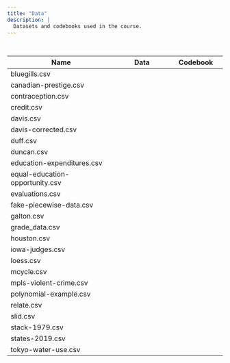 ```yaml
---
title: "Data"
description: |
  Datasets and codebooks used in the course.
---
```



<br />


<table class="table">

<thead>
<tr>
<th style="width:50%;">Name</th>
<th style="width:25%;text-align:center;">Data</th>
<th style="width:25%;text-align:center;">Codebook</th>
</tr>
</thead>


<tbody>

<!-- <tr> -->
<!-- <td>activity-based-courses.csv</td> -->
<!-- <td align="center" style="vertical-align:middle;"> -->
<!--   <a href="https://github.com/zief0002/epsy-8264/raw/master/data/activity-based-courses.csv"> -->
<!--     <span class="fas fa-file-csv" style="color: #ff2600; font-size: 20px;"></span> -->
<!--   </a> -->
<!-- </td> -->
<!-- <td align="center" style="vertical-align:middle;"> -->
<!--   <a href="codebooks/activity-based-courses.html" target="_blank"> -->
<!--     <span class="fas fa-book-open" style="color: #ff2600; font-size: 20px;"></span> -->
<!--   </a> -->
<!-- </td> -->
<!-- </tr> -->

<tr>
<td>bluegills.csv</td>
<td align="center" style="vertical-align:middle;">
  <a class="my-link" href="https://github.com/zief0002/epsy-8264/raw/master/data/bluegills.csv">
    <span class="fas fa-file-csv" style="color: #ff2600; font-size: 20px;"></span>
  </a>
</td>
<td align="center" style="vertical-align:middle;">
  <!-- <a class="my-link" href="codebooks/colleges-bordering-mn.html" target="_blank"> -->
  <!--   <span class="fas fa-book-open" style="color: #ff2600; font-size: 20px;"></span> -->
  <!-- </a> -->
</td>
</tr>

<tr>
<td>canadian-prestige.csv</td>
<td align="center" style="vertical-align:middle;">
  <a class="my-link" href="https://github.com/zief0002/epsy-8264/raw/master/data/canadian-prestige.csv">
    <span class="fas fa-file-csv" style="color: #ff2600; font-size: 20px;"></span>
  </a>
</td>
<td align="center" style="vertical-align:middle;">
  <!-- <a class="my-link" href="codebooks/evaluations.html" target="_blank"> -->
  <!--   <span class="fas fa-book-open" style="color: #ff2600; font-size: 20px;"></span> -->
  <!-- </a> -->
</td>
</tr>

<tr>
<td>contraception.csv</td>
<td align="center" style="vertical-align:middle;">
  <a class="my-link" href="https://github.com/zief0002/epsy-8264/raw/master/data/contraception.csv">
    <i class="fas fa-file-csv"></i>
  </a>
</td>
<td align="center" style="vertical-align:middle;">
  <a class="my-link" href="codebooks/contraception.html" target="_blank">
    <span class="fas fa-book-open" style="color: #ff2600; font-size: 20px;"></span>
  </a>
</td>
</tr>

<tr>
<td>credit.csv</td>
<td align="center" style="vertical-align:middle;">
  <a class="my-link" href="https://github.com/zief0002/epsy-8264/raw/master/data/credit.csv">
    <span class="fas fa-file-csv" style="color: #ff2600; font-size: 20px;"></span>
  </a>
</td>
<td align="center" style="vertical-align:middle;">
  <a class="my-link" href="codebooks/credit.html" target="_blank">
    <span class="fas fa-book-open" style="color: #ff2600; font-size: 20px;"></span>
  </a>
</td>
</tr>

<tr>
<td>davis.csv</td>
<td align="center" style="vertical-align:middle;">
  <a class="my-link" href="https://github.com/zief0002/epsy-8264/raw/master/data/davis.csv">
    <span class="fas fa-file-csv" style="color: #ff2600; font-size: 20px;"></span>
  </a>
</td>
<td align="center" style="vertical-align:middle;">
  <!-- <a href="codebooks/keith-gpa.html" target="_blank"> -->
  <!--   <span class="fas fa-book-open" style="color: #ff2600; font-size: 20px;"></span> -->
  <!-- </a> -->
</td>
</tr>

<tr>
<td>davis-corrected.csv</td>
<td align="center" style="vertical-align:middle;">
  <a class="my-link" href="https://github.com/zief0002/epsy-8264/raw/master/data/davis-corrected.csv">
    <span class="fas fa-file-csv" style="color: #ff2600; font-size: 20px;"></span>
  </a>
</td>
<td align="center" style="vertical-align:middle;">
  <!-- <a href="codebooks/goodreads.html" target="_blank"> -->
  <!--   <span class="fas fa-book-open" style="color: #ff2600; font-size: 20px;"></span> -->
  <!-- </a> -->
</td>
</tr>

<tr>
<td>duff.csv</td>
<td align="center" style="vertical-align:middle;">
  <a class="my-link" href="https://github.com/zief0002/epsy-8264/raw/master/data/duff.csv">
    <span class="fas fa-file-csv" style="color: #ff2600; font-size: 20px;"></span>
  </a>
</td>
<td align="center" style="vertical-align:middle;">
  <!-- <a href="codebooks/mn-schools.html" target="_blank"> -->
  <!--   <span class="fas fa-book-open" style="color: #ff2600; font-size: 20px;"></span> -->
  <!-- </a> -->
</td>
</tr>

<tr>
<td>duncan.csv</td>
<td align="center" style="vertical-align:middle;">
  <a class="my-link" href="https://github.com/zief0002/epsy-8264/raw/master/data/duncan.csv">
    <span class="fas fa-file-csv" style="color: #ff2600; font-size: 20px;"></span>
  </a>
</td>
<td align="center" style="vertical-align:middle;">
  <!-- <a href="codebooks/riverview.html" target="_blank"> -->
  <!--   <span class="fas fa-book-open" style="color: #ff2600; font-size: 20px;"></span> -->
  <!-- </a> -->
</td>
</tr>

<tr>
<td>education-expenditures.csv</td>
<td align="center" style="vertical-align:middle;">
  <a class="my-link" href="https://github.com/zief0002/epsy-8264/raw/master/data/education-expenditures.csv">
    <span class="fas fa-file-csv" style="color: #ff2600; font-size: 20px;"></span>
  </a>
</td>
<td align="center" style="vertical-align:middle;">
  <!-- <a href="codebooks/state-education.html" target="_blank"> -->
  <!--   <span class="fas fa-book-open" style="color: #ff2600; font-size: 20px;"></span> -->
  <!-- </a> -->
</td>
</tr>

<tr>
<td>equal-education-opportunity.csv</td>
<td align="center" style="vertical-align:middle;">
  <a class="my-link" href="https://github.com/zief0002/epsy-8264/raw/master/data/equal-education-opportunity.csv">
    <span class="fas fa-file-csv" style="color: #ff2600; font-size: 20px;"></span>
  </a>
</td>
<td align="center" style="vertical-align:middle;">
  <!-- <a href="codebooks/substance-family.html" target="_blank"> -->
  <!--   <span class="fas fa-book-open" style="color: #ff2600; font-size: 20px;"></span> -->
  <!-- </a> -->
</td>
</tr>


<tr>
<td>evaluations.csv</td>
<td align="center" style="vertical-align:middle;">
  <a class="my-link" href="https://github.com/zief0002/epsy-8264/raw/master/data/evaluations.csv">
    <i class="fas fa-file-csv"></i>
  </a>
</td>
<td align="center" style="vertical-align:middle;">
  <a class="my-link" href="codebooks/evaluations.html" target="_blank">
    <i class="fas fa-book-open"></i>
  </a>
</td>
</tr>

<tr>
<td>fake-piecewise-data.csv</td>
<td align="center" style="vertical-align:middle;">
  <a class="my-link" href="https://github.com/zief0002/epsy-8264/raw/master/data/fake-piecewise-data.csv">
    <span class="fas fa-file-csv" style="color: #ff2600; font-size: 20px;"></span>
  </a>
</td>
<td align="center" style="vertical-align:middle;">
  <!-- <a href="codebooks/work-demands.html" target="_blank"> -->
  <!--   <span class="fas fa-book-open" style="color: #ff2600; font-size: 20px;"></span> -->
  <!-- </a> -->
</td>
</tr>

<tr>
<td>galton.csv</td>
<td align="center" style="vertical-align:middle;">
  <a class="my-link" href="https://github.com/zief0002/epsy-8264/raw/master/data/galton.csv">
    <span class="fas fa-file-csv" style="color: #ff2600; font-size: 20px;"></span>
  </a>
</td>
<td align="center" style="vertical-align:middle;">
  <!-- <a href="codebooks/work-demands.html" target="_blank"> -->
  <!--   <span class="fas fa-book-open" style="color: #ff2600; font-size: 20px;"></span> -->
  <!-- </a> -->
</td>
</tr>

<tr>
<td>grade_data.csv</td>
<td align="center" style="vertical-align:middle;">
  <a class="my-link" href="https://github.com/zief0002/epsy-8264/raw/master/data/grade_data.csv">
    <span class="fas fa-file-csv" style="color: #ff2600; font-size: 20px;"></span>
  </a>
</td>
<td align="center" style="vertical-align:middle;">
  <!-- <a href="codebooks/work-demands.html" target="_blank"> -->
  <!--   <span class="fas fa-book-open" style="color: #ff2600; font-size: 20px;"></span> -->
  <!-- </a> -->
</td>
</tr>

<tr>
<td>houston.csv</td>
<td align="center" style="vertical-align:middle;">
  <a class="my-link" href="https://github.com/zief0002/epsy-8264/raw/master/data/houston.csv">
    <span class="fas fa-file-csv" style="color: #ff2600; font-size: 20px;"></span>
  </a>
</td>
<td align="center" style="vertical-align:middle;">
  <!-- <a href="codebooks/work-demands.html" target="_blank"> -->
  <!--   <span class="fas fa-book-open" style="color: #ff2600; font-size: 20px;"></span> -->
  <!-- </a> -->
</td>
</tr>

<tr>
<td>iowa-judges.csv</td>
<td align="center" style="vertical-align:middle;">
  <a class="my-link" href="https://github.com/zief0002/epsy-8264/raw/master/data/iowa-judges.csv">
    <span class="fas fa-file-csv" style="color: #ff2600; font-size: 20px;"></span>
  </a>
</td>
<td align="center" style="vertical-align:middle;">
  <a class="my-link" href="codebooks/iowa-judges.html" target="_blank">
    <span class="fas fa-book-open" style="color: #ff2600; font-size: 20px;"></span>
  </a>
</td>
</tr>

<tr>
<td>loess.csv</td>
<td align="center" style="vertical-align:middle;">
  <a class="my-link" href="https://github.com/zief0002/epsy-8264/raw/master/data/loess.csv">
    <span class="fas fa-file-csv" style="color: #ff2600; font-size: 20px;"></span>
  </a>
</td>
<td align="center" style="vertical-align:middle;">
  <!-- <a class="my-link" href="codebooks/work-demands.html" target="_blank"> -->
  <!--   <span class="fas fa-book-open" style="color: #ff2600; font-size: 20px;"></span> -->
  <!-- </a> -->
</td>
</tr>

<tr>
<td>mcycle.csv</td>
<td align="center" style="vertical-align:middle;">
  <a class="my-link" href="https://github.com/zief0002/epsy-8264/raw/master/data/mcycle.csv">
    <span class="fas fa-file-csv" style="color: #ff2600; font-size: 20px;"></span>
  </a>
</td>
<td align="center" style="vertical-align:middle;">
  <a class="my-link" href="codebooks/mcycle.html" target="_blank">
    <span class="fas fa-book-open" style="color: #ff2600; font-size: 20px;"></span>
  </a>
</td>
</tr>

<tr>
<td>mpls-violent-crime.csv</td>
<td align="center" style="vertical-align:middle;">
  <a href="https://github.com/zief0002/epsy-8264/raw/master/data/mpls-violent-crime.csv">
    <span class="fas fa-file-csv" style="color: #ff2600; font-size: 20px;"></span>
  </a>
</td>
<td align="center" style="vertical-align:middle;">
  <a class="my-link" href="codebooks/mpls-violent-crime.html" target="_blank">
    <span class="fas fa-book-open" style="color: #ff2600; font-size: 20px;"></span>
  </a>
</td>
</tr>

<tr>
<td>polynomial-example.csv</td>
<td align="center" style="vertical-align:middle;">
  <a class="my-link" href="https://github.com/zief0002/epsy-8264/raw/master/data/polynomial-example.csv">
    <span class="fas fa-file-csv" style="color: #ff2600; font-size: 20px;"></span>
  </a>
</td>
<td align="center" style="vertical-align:middle;">
  <!-- <a class="my-link" href="codebooks/work-demands.html" target="_blank"> -->
  <!--   <span class="fas fa-book-open" style="color: #ff2600; font-size: 20px;"></span> -->
  <!-- </a> -->
</td>
</tr>

<tr>
<td>relate.csv</td>
<td align="center" style="vertical-align:middle;">
  <a class="my-link" href="https://github.com/zief0002/epsy-8264/raw/master/data/relate.csv">
    <span class="fas fa-file-csv" style="color: #ff2600; font-size: 20px;"></span>
  </a>
</td>
<td align="center" style="vertical-align:middle;">
  <!-- <a class="my-link" href="codebooks/work-demands.html" target="_blank"> -->
  <!--   <span class="fas fa-book-open" style="color: #ff2600; font-size: 20px;"></span> -->
  <!-- </a> -->
</td>
</tr>

<tr>
<td>slid.csv</td>
<td align="center" style="vertical-align:middle;">
  <a class="my-link" href="https://github.com/zief0002/epsy-8264/raw/master/data/slid.csv">
    <span class="fas fa-file-csv" style="color: #ff2600; font-size: 20px;"></span>
  </a>
</td>
<td align="center" style="vertical-align:middle;">
  <!-- <a class="my-link" href="codebooks/work-demands.html" target="_blank"> -->
  <!--   <span class="fas fa-book-open" style="color: #ff2600; font-size: 20px;"></span> -->
  <!-- </a> -->
</td>
</tr>

<tr>
<td>stack-1979.csv</td>
<td align="center" style="vertical-align:middle;">
  <a class="my-link" href="https://github.com/zief0002/epsy-8264/raw/master/data/stack-1979.csv">
    <span class="fas fa-file-csv" style="color: #ff2600; font-size: 20px;"></span>
  </a>
</td>
<td align="center" style="vertical-align:middle;">
  <a class="my-link" href="codebooks/stack-1979.html" target="_blank">
    <span class="fas fa-book-open" style="color: #ff2600; font-size: 20px;"></span>
  </a>
</td>
</tr>

<tr>
<td>states-2019.csv</td>
<td align="center" style="vertical-align:middle;">
  <a class="my-link" href="https://github.com/zief0002/epsy-8264/raw/master/data/states-2019.csv">
    <span class="fas fa-file-csv" style="color: #ff2600; font-size: 20px;"></span>
  </a>
</td>
<td align="center" style="vertical-align:middle;">
  <a class="my-link" href="codebooks/states-2019.html" target="_blank">
    <span class="fas fa-book-open" style="color: #ff2600; font-size: 20px;"></span>
  </a>
</td>
</tr>

<tr>
<td>tokyo-water-use.csv</td>
<td align="center" style="vertical-align:middle;">
  <a class="my-link" href="https://github.com/zief0002/epsy-8264/raw/master/data/tokyo-water-use.csv">
    <span class="fas fa-file-csv" style="color: #ff2600; font-size: 20px;"></span>
  </a>
</td>
<td align="center" style="vertical-align:middle;">
  <!-- <a class="my-link" href="codebooks/work-demands.html" target="_blank"> -->
  <!--   <span class="fas fa-book-open" style="color: #ff2600; font-size: 20px;"></span> -->
  <!-- </a> -->
</td>
</tr>




</tbody>
</table>





